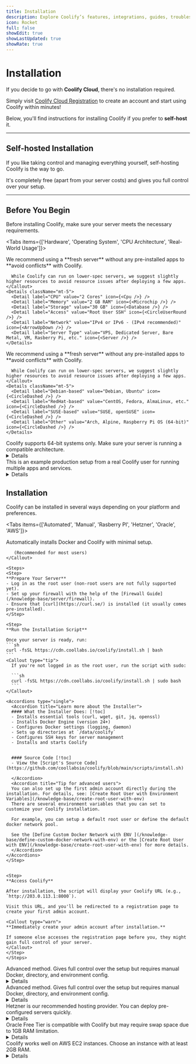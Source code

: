 ```yaml
---
title: Installation
description: Explore Coolify’s features, integrations, guides, troubleshooting tips, and usage steps.
icon: Rocket
full: false
showEdit: true
showLastUpdated: true
showRate: true
---
```



# Installation
If you decide to go with **Coolify Cloud**, there's no installation required. 

Simply visit [Coolify Cloud Registration](https://app.coolify.io/register) to create an account and start using Coolify within minutes!

Below, you'll find instructions for installing Coolify if you prefer to **self-host** it.

---

## Self-hosted Installation
If you like taking control and managing everything yourself, self-hosting Coolify is the way to go. 

It's completely free (apart from your server costs) and gives you full control over your setup.

---

## Before You Begin
Before installing Coolify, make sure your server meets the necessary requirements.

<Tabs items={['Hardware', 'Operating System', 'CPU Architecture', 'Real-World Usage']}>

  <Tab value="Hardware">
    <Callout type="tip">
      We recommend using a **fresh server** without any pre-installed apps to **avoid conflicts** with Coolify. 
    
      While Coolify can run on lower-spec servers, we suggest slightly higher resources to avoid resource issues after deploying a few apps.
    </Callout>
    <Details className="mt-5">
      <Detail label="CPU" value="2 Cores" icon={<Cpu />} />
      <Detail label="Memory" value="2 GB RAM" icon={<Microchip />} />
      <Detail label="Storage" value="30 GB" icon={<Database />} />
      <Detail label="Access" value="Root User SSH" icon={<CircleUserRound />} />
      <Detail label="Network" value="IPv4 or IPv6 - (IPv4 recommended)" icon={<ArrowUpDown />} />
      <Detail label="Server Type" value="VPS, Dedicated Server, Bare Metal, VM, Rasberry Pi, etc." icon={<Server />} />
    </Details>
  </Tab>

  <Tab value="Operating System">
    <Callout type="tip">
      We recommend using a **fresh server** without any pre-installed apps to **avoid conflicts** with Coolify.
    
      While Coolify can run on lower-spec servers, we suggest slightly higher resources to avoid resource issues after deploying a few apps. 
    </Callout>
    <Details className="mt-5">
      <Detail label="Debian-based" value="Debian, Ubuntu" icon={<CircleDashed />} />
      <Detail label="RedHat-based" value="CentOS, Fedora, AlmaLinux, etc." icon={<CircleDashed />} />
      <Detail label="SUSE-based" value="SUSE, openSUSE" icon={<CircleDashed />} />
      <Detail label="Other" value="Arch, Alpine, Raspberry Pi OS (64-bit)" icon={<CircleDashed />} />
    </Details>
  </Tab>

  <Tab value="CPU Architecture">
    <Callout>Coolify supports 64-bit systems only. Make sure your server is running a compatible architecture.</Callout>
    <Details className="mt-5">
      <Detail label="Supported Architectures" value="AMD64, ARM64" icon={<Cpu />} />
      <Detail label="Raspberry Pi Note" value="64-bit OS required" icon={<Info />} />
    </Details>
  </Tab>

  <Tab value="Real-World Usage">
    <Callout>This is an example production setup from a real Coolify user for running multiple apps and services.</Callout>
    <Details className="mt-5">
      <Detail label="Memory" value="8 GB (avg 3.5 GB used)" icon={<Microchip />} />
      <Detail label="CPU" value="4 cores (avg 20–30%)" icon={<Cpu />} />
      <Detail label="Storage" value="150 GB (avg 40 GB used)" icon={<Database />} />
      <Detail label="Apps Hosted" value="3 NodeJS, 4 Static, Ghost, DBs, etc." icon={<Layers />} />
    </Details>
  </Tab>

</Tabs>



## Installation

Coolify can be installed in several ways depending on your platform and preferences.

<Tabs items={['Automated', 'Manual', 'Rasberry PI', 'Hetzner', 'Oracle', 'AWS']}>

  <Tab value="Automated">
    <Callout type="success">
       Automatically installs Docker and Coolify with minimal setup. 
       
       (Recommended for most users)
    </Callout>

    <Steps>
    <Step>
    **Prepare Your Server**
    - Log in as the root user (non-root users are not fully supported yet).
    - Set up your firewall with the help of the [Firewall Guide](/knowledge-base/server/firewall).
    - Ensure that [curl](https://curl.se/) is installed (it usually comes pre-installed).
    </Step>

    <Step>
    **Run the Installation Script**

    Once your server is ready, run:
    ```sh
    curl -fsSL https://cdn.coollabs.io/coolify/install.sh | bash
    ```
    <Callout type="tip">
      If you're not logged in as the root user, run the script with sudo:

      ```sh
      curl -fsSL https://cdn.coollabs.io/coolify/install.sh | sudo bash
      ```
    </Callout>

    <Accordions type="single">
      <Accordion title="Learn more about the Installer">
      #### What the Installer Does: [!toc]
      - Installs essential tools (curl, wget, git, jq, openssl)
      - Installs Docker Engine (version 24+)
      - Configures Docker settings (logging, daemon)
      - Sets up directories at `/data/coolify`
      - Configures SSH keys for server management
      - Installs and starts Coolify


      #### Source Code [!toc]
      - View the [Script's Source Code](https://github.com/coollabsio/coolify/blob/main/scripts/install.sh)

      </Accordion>
      <Accordion title="Tip for advanced users">
      You can also set up the first admin account directly during the installation. For details, see: [Create Root User with Environment Variables](/knowledge-base/create-root-user-with-env)
      There are several environment variables that you can set to customize your Coolify installation.

      For example, you can setup a default root user or define the default docker network pool.

      See the [Define Custom Docker Network with ENV ](/knowledge-base/define-custom-docker-network-with-env) or the [Create Root User with ENV](/knowledge-base/create-root-user-with-env) for more details.
      </Accordion>
    </Accordions>
    </Step>


    <Step>
    **Access Coolify**

    After installation, the script will display your Coolify URL (e.g., `http://203.0.113.1:8000`). 
    
    Visit this URL, and you'll be redirected to a registration page to create your first admin account.

    <Callout type="warn">
    **Immediately create your admin account after installation.**
    
    If someone else accesses the registration page before you, they might gain full control of your server.
    </Callout>
    </Step>
    </Steps>

  </Tab>

  <Tab value="Manual">
    <Callout type="warn">
      Advanced method. Gives full control over the setup but requires manual Docker, directory, and environment config.
    </Callout>
    <Details className="mt-5">
      <Detail label="Docker" value="Install manually (24+ required)" icon={<Box />} />
      <Detail label="Directory" value="/data/coolify must exist" icon={<Folder />} />
      <Detail label="Env Setup" value="Manually set .env values" icon={<Settings />} />
      <Detail label="Launch" value="docker compose up -d" icon={<Play />} />
    </Details>
  </Tab>

  <Tab value="Rasberry PI">
    <Callout type="warn">
      Advanced method. Gives full control over the setup but requires manual Docker, directory, and environment config.
    </Callout>
    <Details className="mt-5">
      <Detail label="Docker" value="Install manually (24+ required)" icon={<Box />} />
      <Detail label="Directory" value="/data/coolify must exist" icon={<Folder />} />
      <Detail label="Env Setup" value="Manually set .env values" icon={<Settings />} />
      <Detail label="Launch" value="docker compose up -d" icon={<Play />} />
    </Details>
  </Tab>

  <Tab value="Hetzner">
    <Callout>
      Hetzner is our recommended hosting provider. You can deploy pre-configured servers quickly.
    </Callout>
    <Details className="mt-5">
      <Detail label="Recommended Image" value="Ubuntu 22.04 Minimal" icon={<HardDrive />} />
      <Detail label="SSH Access" value="Enable during server creation" icon={<KeyRound />} />
      <Detail label="Firewall" value="Allow ports 22, 80, 443" icon={<Shield />} />
      <Detail label="Install" value="Use Standard method or our prebuilt images" icon={<Download />} />
    </Details>
  </Tab>

  <Tab value="Oracle">
    <Callout type="info">
      Oracle Free Tier is compatible with Coolify but may require swap space due to 1GB RAM limitation.
    </Callout>
    <Details className="mt-5">
      <Detail label="OS Image" value="Ubuntu 22.04 LTS" icon={<HardDrive />} />
      <Detail label="Memory" value="1GB – Add swap manually" icon={<Microchip />} />
      <Detail label="Install" value="Standard method works with curl" icon={<Terminal />} />
    </Details>
  </Tab>

  <Tab value="AWS">
    <Callout type="info">
      Coolify works well on AWS EC2 instances. Choose an instance with at least 2GB RAM.
    </Callout>
    <Details className="mt-5">
      <Detail label="Recommended Type" value="t3.small or larger" icon={<Cpu />} />
      <Detail label="OS Image" value="Ubuntu 22.04" icon={<HardDrive />} />
      <Detail label="Firewall (SG)" value="Allow ports 22, 80, 443" icon={<Shield />} />
      <Detail label="Install" value="Run Standard install via curl" icon={<Terminal />} />
    </Details>
  </Tab>

</Tabs>
